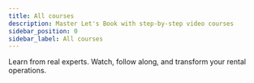 ```yaml
---
title: All courses
description: Master Let's Book with step-by-step video courses
sidebar_position: 0
sidebar_label: All courses
---
```




Learn from real experts. Watch, follow along, and transform your rental operations.

<CoursesGrid>
    <CourseCard
        href="./daily-operations-walkthrough"
        imageUrl={teamImage}
        title="Daily operations walkthrough"
        duration="10 min"
        description="Quick tour of everything you do daily: bookings, planning, customer check-ins. Perfect for staff training."
    />
    <CourseCard
        href="./onboarding-guide"
        imageUrl={dailyOperationsImage}
        title="Getting started guide"
        duration="30 min"
        description="From zero to first booking in 30 minutes. Add your fleet, configure pricing, accept your first booking."
    />
    <CourseCard
        href="./dock-host-operations"
        imageUrl={dockOperationsImage}
        title="Multi-location operations"
        duration="20 min"
        description="Scale across multiple docks with fleet management, location-specific pricing, and cross-location bookings."
    />
    <CourseCard
        href="./seasonal-planning"
        imageUrl={placeholderImage}
        title="Seasonal operations guide"
        duration="20 min"
        description="Maximize revenue across seasons with schedules, blockouts, and dynamic pricing strategies."
    />
    <CourseCard
        href="./boat-club-setup"
        imageUrl={placeholderImage}
        title="Revenue optimization masterclass"
        duration="25 min"
        description="Increase average booking value by 30% with add-ons, dynamic pricing, and strategic automation."
    />
    <CourseCard
        href="./autonomous-operations"
        imageUrl={placeholderImage}
        title="Advanced automation"
        duration="20 min"
        description="Run your rental with zero staff through full automation: bookings, payments, and remote boat access."
    />
</CoursesGrid>
